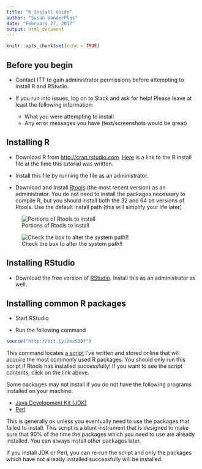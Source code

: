 ```yaml
---
title: "R Install Guide"
author: "Susan VanderPlas"
date: "February 27, 2017"
output: html_document
---
```


```r
knitr::opts_chunk$set(echo = TRUE)
```


## Before you begin

- Contact ITT to gain administrator permissions before attempting to install R and RStudio.

- If you run into issues, log on to Slack and ask for help! Please leave at least the following information:
    - What you were attempting to install
    - Any error messages you have (text/screenshots would be great)

## Installing R
* Download R from [http://cran.rstudio.com](http://cran.rstudio.com). [Here](https://cran.rstudio.com/bin/windows/base/R-3.3.2-win.exe) is a link to the R install file at the time this tutorial was written.

* Install this file by running the file as an administrator. 

* Download and Install [Rtools](https://cran.rstudio.com/bin/windows/Rtools/) (the most recent version) as an administrator. You do not need to install the packages necessary to compile R, but you should install both the 32 and 64 bit versions of Rtools. Use the default install path (this will simplify your life later)

![Portions of Rtools to install][rtoolsinstall1]

![Check the box to alter the system path!!][rtoolsinstall2]

## Installing RStudio
* Download the free version of [RStudio](https://www.rstudio.com/products/rstudio/download/). Install this as an administrator as well. 


## Installing common R packages

* Start RStudio

* Run the following command

```r
source("http://bit.ly/2mvS3Df")
```

This command locates [a script](https://raw.githubusercontent.com/srvanderplas/srvanderplas.github.io/master/Code/InstallPackages.R) I've written and stored online that will acquire the most commonly used R packages. You should only run this script if Rtools has installed successfully! If you want to see the script contents, click on the link above. 

Some packages may not install if you do not have the following programs installed on your machine:

* [Java Development Kit (JDK)](http://www.oracle.com/technetwork/java/javase/downloads/jdk8-downloads-2133151.html)
* [Perl](http://strawberryperl.com/)

This is generally ok unless you eventually need to use the packages that failed to install. This script is a blunt instrument that is designed to make sure that 90% of the time the packages which you need to use are already installed. You can always install other packages later.

If you install JDK or Perl, you can re-run the script and only the packages which have not already installed successfully will be installed.

[rtoolsinstall1]: images/RtoolsInstall.png
[rtoolsinstall2]: images/RtoolsInstall2.png

